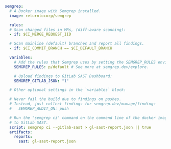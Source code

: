 ```yaml
semgrep:
  # A Docker image with Semgrep installed.
  image: returntocorp/semgrep

  rules:
  # Scan changed files in MRs, (diff-aware scanning):
  - if: $CI_MERGE_REQUEST_IID

  # Scan mainline (default) branches and report all findings.
  - if: $CI_COMMIT_BRANCH == $CI_DEFAULT_BRANCH

  variables:
    # Add the rules that Semgrep uses by setting the SEMGREP_RULES environment variable.
    SEMGREP_RULES: p/default # See more at semgrep.dev/explore.

    # Upload findings to GitLab SAST Dashboard:
    SEMGREP_GITLAB_JSON: "1"

  # Other optional settings in the `variables` block:

  # Never fail the build due to findings on pushes.
  # Instead, just collect findings for semgrep.dev/manage/findings
  #   SEMGREP_AUDIT_ON: push

  # Run the "semgrep ci" command on the command line of the docker image and send findings
  # to GitLab SAST.
  script: semgrep ci --gitlab-sast > gl-sast-report.json || true
  artifacts:
    reports:
      sast: gl-sast-report.json

```
